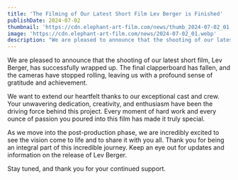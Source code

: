 ```yaml
---
title: 'The Filming of Our Latest Short Film Lev Berger is Finished'
publishDate: 2024-07-02
thumbnail: 'https://cdn.elephant-art-film.com/news/thumb_2024-07-02_01.webp'
image: 'https://cdn.elephant-art-film.com/news/2024-07-02_01.webp'
description: "We are pleased to announce that the shooting of our latest short film Lev Berger has successfully wrapped up."
---
```


We are pleased to announce that the shooting of our latest short film, Lev Berger, has successfully wrapped up. The final clapperboard has fallen, and the cameras have stopped rolling, leaving us with a profound sense of gratitude and achievement.

We want to extend our heartfelt thanks to our exceptional cast and crew. Your unwavering dedication, creativity, and enthusiasm have been the driving force behind this project. Every moment of hard work and every ounce of passion you poured into this film has made it truly special.

As we move into the post-production phase, we are incredibly excited to see the vision come to life and to share it with you all. Thank you for being an integral part of this incredible journey. Keep an eye out for updates and information on the release of Lev Berger.

Stay tuned, and thank you for your continued support.

